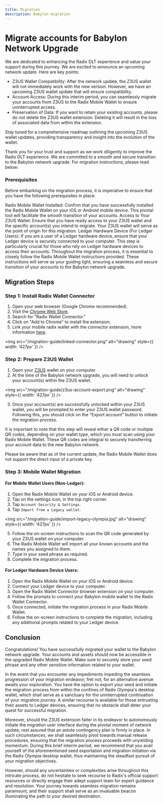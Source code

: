 ```yaml
---
title: Migration
description: Babylon migration
---
```


# Migrate accounts for Babylon Network Upgrade

We are dedicated to enhancing the Radix DLT experience and value your support during this journey. We are excited to announce an upcoming network update. Here are key points:

- Z3US Wallet Compatibility: After the network update, the Z3US wallet will not immediately work with the new version. However, we have an upcoming Z3US wallet update that will ensure compatibility.
- Account Access: During this interim period, you can seamlessly migrate your accounts from Z3US to the Radix Mobile Wallet to ensure uninterrupted access.
- Preservation of Data: If you want to retain your existing accounts, please do not delete the Z3US wallet extension. Deleting it will result in the loss of associated data from within the extension.

Stay tuned for a comprehensive roadmap outlining the upcoming Z3US wallet updates, providing transparency and insight into the evolution of the wallet.

Thank you for your trust and support as we work diligently to improve the Radix DLT experience. We are committed to a smooth and secure transition to the Babylon network upgrade. For migration instructions, please read below:

### Prerequisites

Before embarking on the migration process, it is imperative to ensure that you have the following prerequisites in place:

Radix Mobile Wallet Installed: Confirm that you have successfully installed the Radix Mobile Wallet on your iOS or Android mobile device. This pivotal tool will facilitate the smooth transition of your accounts.
Access to Your Z3US Wallet: Ensure that you have ready access to your Z3US wallet and the specific account(s) you intend to migrate. Your Z3US wallet will serve as the point of origin for this migration.
Ledger Hardware Device (For Ledger Users): If you are a user of a Ledger hardware device, ensure that your Ledger device is securely connected to your computer. This step is particularly crucial for those who rely on Ledger hardware devices to access their accounts.
Throughout the migration process, it is essential to closely follow the Radix Mobile Wallet instructions provided. These instructions will serve as your guiding light, ensuring a seamless and secure transition of your accounts to the Babylon network upgrade.

## Migration Steps

### Step 1: Install Radix Wallet Connector

1. Open your web browser (Google Chrome recommended).
2. Visit the [Chrome Web Store](https://chrome.google.com/webstore).
3. Search for "Radix Wallet Connector."
4. Click on "Add to Chrome" to install the extension.
5. Link your mobile radix wallet with the connector extension, more information [here](https://docs-babylon.radixdlt.com/main/getting-started-developers/wallet/wallet-and-connector-installation.html).

<img src="/migration-guide/linked-connector.png" alt="drawing" style={{ width: '427px' }} />

### Step 2: Prepare Z3US Wallet

1. Open your [Z3US](https://chrome.google.com/webstore/detail/z3us/icpikagpkkbldbfjlbefnmmmcohbjije) wallet on your computer.
2. At the time of the Babylon network upgrade, you will need to unlock your account(s) within the Z3US wallet.

<img src="/migration-guide/z3us-account-export.png" alt="drawing" style={{ width: '427px' }} />

3. Once your account(s) are successfully unlocked within your Z3US wallet, you will be prompted to enter your Z3US wallet password. Following this, you should click on the "Export account" button to initiate the migration process.

It is important to note that this step will reveal either a QR code or multiple QR codes, depending on your wallet type, which you must scan using your Radix Mobile Wallet. These QR codes are integral to securely transferring your account data to the new Babylon network.

Please be aware that as of the current update, the Radix Mobile Wallet does not support the direct input of a private key.

### Step 3: Mobile Wallet Migration

#### For Mobile Wallet Users (Non-Ledger):

1. Open the Radix Mobile Wallet on your iOS or Android device.
2. Tap on the settings icon, in the top right corner.
3. Tap `Account Security & Settings`.
4. Tap `Import from a Legacy wallet`.

<img src="/migration-guide/import-legacy-olympia.jpg" alt="drawing" style={{ width: '427px' }} />

5. Follow the on-screen instructions to scan the QR code generated by your Z3US wallet on your computer.
6. The Radix Mobile Wallet will import all your known accounts and the names you assigned to them.
7. Type in your seed phrase as required.
8. Complete the migration process.

#### For Ledger Hardware Device Users:

1. Open the Radix Mobile Wallet on your iOS or Android device.
2. Connect your Ledger device to your computer.
3. Open the Radix Wallet Connector browser extension on your computer.
4. Follow the prompts to connect your Babylon mobile wallet to the Radix Wallet Connector.
5. Once connected, initiate the migration process in your Radix Mobile Wallet.
6. Follow the on-screen instructions to complete the migration, including any additional prompts related to your Ledger device.

## Conclusion

Congratulations! You have successfully migrated your wallet to the Babylon network upgrade. Your accounts and assets should now be accessible in the upgraded Radix Mobile Wallet. Make sure to securely store your seed phrase and any other sensitive information related to your wallet.

In the event that you encounter any impediments impeding the seamless progression of your migration endeavor, fret not, for an alternative avenue awaits your exploration. You have the option to export your seed and initiate the migration process from within the confines of Radix Olympia's desktop wallet, which shall serve as a sanctuary for the uninterrupted continuation of your migration journey. A similar recourse is available for those entrusting their assets to Ledger devices, ensuring that no obstacle shall deter your quest for successful migration.

Moreover, should the Z3US extension falter in its endeavor to autonomously initiate the migration user interface during the pivotal moment of network update, rest assured that an astute contingency plan is firmly in place. In such circumstances, we shall seamlessly pivot towards manual release procedures, ensuring that the migration process proceeds with unyielding momentum. During this brief interim period, we recommend that you avail yourself of the aforementioned seed exportation and migration initiation via the Radix Olympia desktop wallet, thus maintaining the steadfast pursuit of your migration objectives.

However, should any uncertainties or complexities arise throughout this intricate process, do not hesitate to seek recourse to Radix's official support resources or directly engage their adept support team for expert guidance and resolution. Your journey towards seamless migration remains paramount, and their support shall serve as an invaluable beacon illuminating the path to your desired destination.
